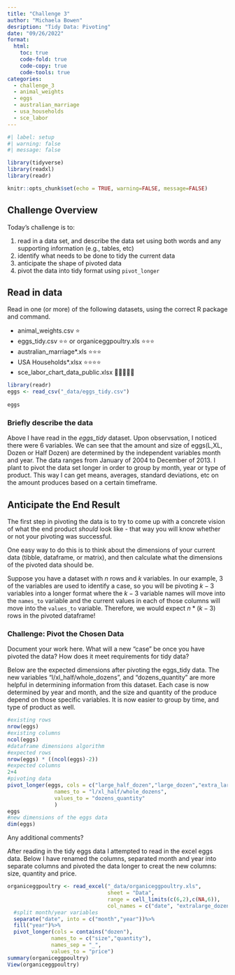```yaml
---
title: "Challenge 3"
author: "Michaela Bowen"
desription: "Tidy Data: Pivoting"
date: "09/26/2022"
format:
  html:
    toc: true
    code-fold: true
    code-copy: true
    code-tools: true
categories:
  - challenge_3
  - animal_weights
  - eggs
  - australian_marriage
  - usa_households
  - sce_labor
---
```


```r
#| label: setup
#| warning: false
#| message: false

library(tidyverse)
library(readxl)
library(readr)

knitr::opts_chunk$set(echo = TRUE, warning=FALSE, message=FALSE)
```

## Challenge Overview

Today's challenge is to:

1.  read in a data set, and describe the data set using both words and any supporting information (e.g., tables, etc)
2.  identify what needs to be done to tidy the current data
3.  anticipate the shape of pivoted data
4.  pivot the data into tidy format using `pivot_longer`

## Read in data

Read in one (or more) of the following datasets, using the correct R package and command.

-   animal_weights.csv ⭐
-   eggs_tidy.csv ⭐⭐ or organiceggpoultry.xls ⭐⭐⭐
-   australian_marriage\*.xls ⭐⭐⭐
-   USA Households\*.xlsx ⭐⭐⭐⭐
-   sce_labor_chart_data_public.xlsx 🌟🌟🌟🌟🌟


 
```r
library(readr)
eggs <- read_csv("_data/eggs_tidy.csv")
  
eggs
```

### Briefly describe the data

Above I have read in the *eggs_tidy* dataset. Upon observsation, I noticed there were 6 variables. We can see that the amount and size of eggs(L,XL, Dozen or Half Dozen) are determined by the independent variables month and year. The data ranges from January of 2004 to December of 2013. I plant to pivot the data set longer in order to group by month, year or type of product. This way I can get means, averages, standard deviations, etc on the amount produces based on a certain timeframe.

## Anticipate the End Result

The first step in pivoting the data is to try to come up with a concrete vision of what the end product *should* look like - that way you will know whether or not your pivoting was successful.

One easy way to do this is to think about the dimensions of your current data (tibble, dataframe, or matrix), and then calculate what the dimensions of the pivoted data should be.

Suppose you have a dataset with $n$ rows and $k$ variables. In our example, 3 of the variables are used to identify a case, so you will be pivoting $k-3$ variables into a longer format where the $k-3$ variable names will move into the `names_to` variable and the current values in each of those columns will move into the `values_to` variable. Therefore, we would expect $n * (k-3)$ rows in the pivoted dataframe!



### Challenge: Pivot the Chosen Data

Document your work here. What will a new "case" be once you have pivoted the data? How does it meet requirements for tidy data?

Below are the expected dimensions after pivoting the eggs_tidy data. The new variables "l/xl_half/whole_dozens", and "dozens_quantity" are more helpful in determining information from this dataset. Each case is now determined by year and month, and the size and quantity of the produce depend on those specific variables. It is now easier to group by time, and type of product as well.

```r
#existing rows
nrow(eggs)
#existing columns
ncol(eggs)
#dataframe dimensions algorithm
#expected rows
nrow(eggs) * ((ncol(eggs)-2))
#expected columns
2+4
#pivoting data
pivot_longer(eggs, cols = c("large_half_dozen","large_dozen","extra_large_half_dozen","extra_large_dozen"),
               names_to = "l/xl_half/whole_dozens",
               values_to = "dozens_quantity"
               )
eggs
#new dimensions of the eggs data
dim(eggs)

```

Any additional comments?

After reading in the tidy eggs data I attempted to read in the excel eggs data. Below I have renamed the columns, separated month and year into separate columns and pivoted the data longer to creat the new columns: size, quantity and price. 

```r
organiceggpoultry <- read_excel("_data/organiceggpoultry.xls",
                                sheet = "Data",
                                range = cell_limits(c(6,2),c(NA,6)),
                                col_names = c("date", "extralarge_dozen", "extralarge_halfdozen","large_dozen", "large_halfdozen "))%>%
  #split month/year variables
  separate("date", into = c("month","year"))%>%
  fill("year")%>%
  pivot_longer(cols = contains("dozen"),
              names_to = c("size","quantity"),
              names_sep = "_",
              values_to = "price")
summary(organiceggpoultry)
View(organiceggpoultry)

```

